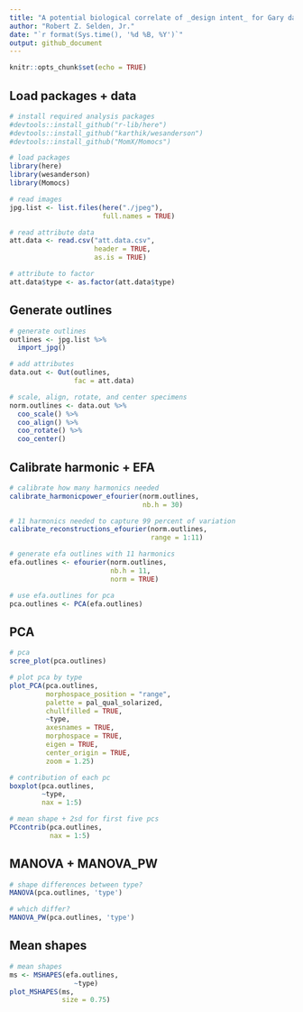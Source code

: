 ```yaml
---
title: "A potential biological correlate of _design intent_ for Gary dart points: A case study from the Poverty Point World Heritage Site"
author: "Robert Z. Selden, Jr."
date: "`r format(Sys.time(), '%d %B, %Y')`"
output: github_document
---
```


```r
knitr::opts_chunk$set(echo = TRUE)
```

## Load packages + data

```r
# install required analysis packages
#devtools::install_github("r-lib/here")
#devtools::install_github("karthik/wesanderson")
#devtools::install_github("MomX/Momocs")

# load packages
library(here)
library(wesanderson)
library(Momocs)

# read images
jpg.list <- list.files(here("./jpeg"), 
                       full.names = TRUE)

# read attribute data
att.data <- read.csv("att.data.csv", 
                     header = TRUE, 
                     as.is = TRUE)

# attribute to factor
att.data$type <- as.factor(att.data$type)
```

## Generate outlines

```r
# generate outlines
outlines <- jpg.list %>%
  import_jpg()

# add attributes
data.out <- Out(outlines,
                fac = att.data)

# scale, align, rotate, and center specimens
norm.outlines <- data.out %>% 
  coo_scale() %>%
  coo_align() %>% 
  coo_rotate() %>% 
  coo_center()
```

## Calibrate harmonic + EFA

```r
# calibrate how many harmonics needed
calibrate_harmonicpower_efourier(norm.outlines, 
                                 nb.h = 30)

# 11 harmonics needed to capture 99 percent of variation
calibrate_reconstructions_efourier(norm.outlines, 
                                   range = 1:11)

# generate efa outlines with 11 harmonics
efa.outlines <- efourier(norm.outlines, 
                         nb.h = 11, 
                         norm = TRUE)

# use efa.outlines for pca
pca.outlines <- PCA(efa.outlines)
```

## PCA

```r
# pca 
scree_plot(pca.outlines)

# plot pca by type
plot_PCA(pca.outlines, 
         morphospace_position = "range",
         palette = pal_qual_solarized,
         chullfilled = TRUE,
         ~type,
         axesnames = TRUE,
         morphospace = TRUE,
         eigen = TRUE,
         center_origin = TRUE,
         zoom = 1.25)

# contribution of each pc
boxplot(pca.outlines, 
        ~type, 
        nax = 1:5)

# mean shape + 2sd for first five pcs
PCcontrib(pca.outlines, 
          nax = 1:5)
```

## MANOVA + MANOVA_PW

```r
# shape differences between type?
MANOVA(pca.outlines, 'type')

# which differ?
MANOVA_PW(pca.outlines, 'type')
```

## Mean shapes

```r
# mean shapes
ms <- MSHAPES(efa.outlines,
                ~type)
plot_MSHAPES(ms, 
             size = 0.75)
```
